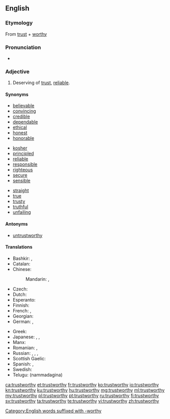 ==English==

===Etymology===
From [[trust]] + [[worthy]]

===Pronunciation===
* {{audio|en-us-trustworthy.ogg|Audio (US)}}

===Adjective===
{{wikipedia|Trust (social sciences)}}
{{en-adj}}

# Deserving of [[trust]], [[reliable]].

====Synonyms====
{{top3}}
* [[believable]]
* [[convincing]]
* [[credible]]
* [[dependable]]
* [[ethical]]
* [[honest]]
* [[honorable]]
{{mid3}}
* [[kosher]]
* [[principled]]
* [[reliable]]
* [[responsible]]
* [[righteous]]
* [[secure]]
* [[sensible]]
{{mid3}}
* [[straight]]
* [[true]]
* [[trusty]]
* [[truthful]]
* [[unfailing]]
{{bottom}}

====Antonyms====
* [[untrustworthy]]

====Translations====
{{trans-top|reliable}}
* Bashkir: {{tø|ba|ышаныслы|sc=Cyrl}}, {{tø|ba|яуаплы|sc=Cyrl}}
* Catalan: {{t-|ca|fidedigne}}
* Chinese:
*: Mandarin: {{t-|cmn|可信|tr=kěxìn|sc=Hani}}, {{t-|cmn|可靠|tr=kěkào|sc=Hani}}
* Czech: {{t-|cs|důvěryhodný|m}}
* Dutch: {{t+|nl|betrouwbaar}}
* Esperanto: {{t-|eo|fidinda}}
* Finnish: {{t+|fi|luotettava}}
* French: {{t+|fr|de confiance|m|f}}, {{t-|fr|digne de confiance|m|f}}
* Georgian: {{t-|ka|სანდო|sc=Geor|tr=sando}}
* German: {{t+|de|vertrauenswürdig}}, {{t+|de|glaubwürdig}}
{{trans-mid}}
* Greek: {{t+|el|αξιόπιστος|m|tr=aksiopistos}}
* Japanese: {{t-|ja|頼もしい|tr=たのもしい, tanomoshii}}, {{t+|ja|信頼|alt=信頼できる|tr=しんらいできる, shinrai dekiru}}, {{t-|ja|着実|tr=ちゃくじつ, chakujitsu}}
* Manx: {{t-|gv|barrantagh}}
* Romanian: {{t-|ro|sigur}}, {{t-|ro|demn de încredere}}
* Russian: {{t+|ru|надёжный|tr=nadjóžnyj}}, {{t+|ru|благонадёжный|tr=blagonadjóžnyj}}, {{qualifier|e.g. information}} {{t+|ru|достоверный|tr=dostovérnyj}}, {{t+|ru|верный|tr=vérnyj}}
* Scottish Gaelic: {{t-|gd|earbsach}}
* Spanish: {{t-|es|fidedigno}}, {{t+|es|fiable}}
* Swedish: {{t+|sv|pålitlig}}
* Telugu: {{t-|te|నమ్మదగిన}} (nammadagina)
{{trans-bottom}}

[[Category:English words suffixed with -worthy]]

[[ca:trustworthy]]
[[et:trustworthy]]
[[fr:trustworthy]]
[[ko:trustworthy]]
[[io:trustworthy]]
[[kn:trustworthy]]
[[ku:trustworthy]]
[[hu:trustworthy]]
[[mg:trustworthy]]
[[ml:trustworthy]]
[[my:trustworthy]]
[[pl:trustworthy]]
[[pt:trustworthy]]
[[ru:trustworthy]]
[[fi:trustworthy]]
[[sv:trustworthy]]
[[ta:trustworthy]]
[[te:trustworthy]]
[[vi:trustworthy]]
[[zh:trustworthy]]